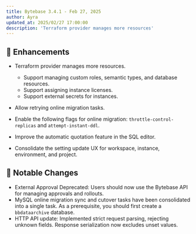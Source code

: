 ```yaml
---
title: Bytebase 3.4.1 - Feb 27, 2025
author: Ayra
updated_at: 2025/02/27 17:00:00
description: 'Terraform provider manages more resources'
---
```



## 🎄 Enhancements

- Terraform provider manages more resources.

  - Support managing custom roles, semantic types, and database resources.
  - Support assigning instance licenses.
  - Support external secrets for instances.

- Allow retrying online migration tasks.
- Enable the following flags for online migration: `throttle-control-replicas` and `attempt-instant-ddl`.
- Improve the automatic quotation feature in the SQL editor.
- Consolidate the setting update UX for workspace, instance, environment, and project.

## 🔔 Notable Changes

- External Approval Deprecated: Users should now use the Bytebase API for managing approvals and rollouts.
- MySQL online migration sync and cutover tasks have been consolidated into a single task. As a prerequisite, you should first create a `bbdataarchive` database.
- HTTP API update: Implemented strict request parsing, rejecting unknown fields. Response serialization now excludes unset values.

<InstallUpgrade />
